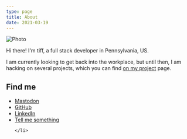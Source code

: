 ```yaml
---
type: page
title: About
date: 2021-03-19
---
```



<Image
  src='/images/tiff.jpg'
  alt='Photo'
  width={150}
  height={100}
  priority
  sizes='(max-width: 640px) 100vw, 640px'
  className='next-image rounded-full'
/>

Hi there! I'm tiff, a full stack developer in Pennsylvania, US.

I am currently looking to get back into the workplace, but until then, I am hacking on several projects, which you can find [on my project](/projects) page.


 <h2>Find me</h2>
  <ul className="text-neutral-500 dark:text-neutral-400">
    <li>
      <a className="flex items-center gap-2 shrink" href='https://hachyderm.io/@tiff'
      >
        Mastodon
      <ArrowIcon />
      </a>
    </li>
    <li>
      <a  className="flex items-center gap-2 shrink" href='https://github.com/twhite96'>
      GitHub
      <ArrowIcon />
      </a>
    </li>
    <li>
      <a  className="flex items-center gap-2 shrink" href='https://linkedin.com/in/tiffanyrwhite'>
      LinkedIn
      <ArrowIcon />
      </a>   
    </li>
    <li>
      <a  className="flex items-center gap-2 shrink" href='mailto:tiffany@tiffanywhite.dev'>
      Tell me something
      <ArrowIcon />
      </a>
      
    </li>
  </ul>